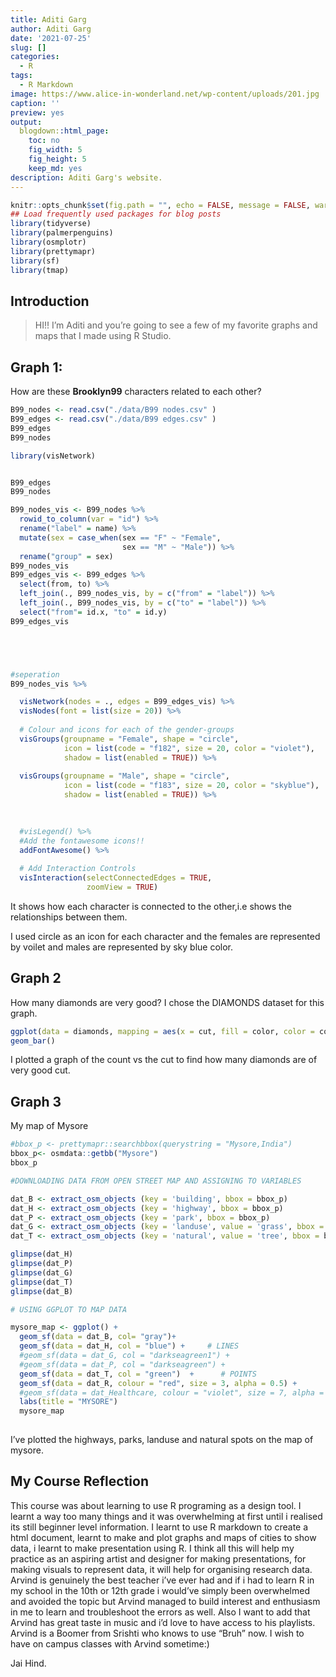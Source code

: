 ```yaml
---
title: Aditi Garg
author: Aditi Garg
date: '2021-07-25'
slug: []
categories:
  - R
tags:
  - R Markdown
image: https://www.alice-in-wonderland.net/wp-content/uploads/201.jpg
caption: ''
preview: yes
output:
  blogdown::html_page:
    toc: no
    fig_width: 5
    fig_height: 5
    keep_md: yes
description: Aditi Garg's website.
---
```



```r
knitr::opts_chunk$set(fig.path = "", echo = FALSE, message = FALSE, warning = FALSE)
## Load frequently used packages for blog posts
library(tidyverse)
library(palmerpenguins)
library(osmplotr)
library(prettymapr)
library(sf)
library(tmap)
```

## Introduction

> HI!! I'm Aditi and you're going to see a few of my favorite graphs and maps that I made using R Studio.

## Graph 1: 

How are these **Brooklyn99** characters related to each other?

```r
B99_nodes <- read.csv("./data/B99 nodes.csv" )
B99_edges <- read.csv("./data/B99 edges.csv" )
B99_edges
B99_nodes
``` 

```r
library(visNetwork)


B99_edges
B99_nodes

B99_nodes_vis <- B99_nodes %>% 
  rowid_to_column(var = "id") %>% 
  rename("label" = name) %>% 
  mutate(sex = case_when(sex == "F" ~ "Female",
                         sex == "M" ~ "Male")) %>% 
  rename("group" = sex)
B99_nodes_vis
B99_edges_vis <- B99_edges %>% 
  select(from, to) %>% 
  left_join(., B99_nodes_vis, by = c("from" = "label")) %>% 
  left_join(., B99_nodes_vis, by = c("to" = "label")) %>%
  select("from"= id.x, "to" = id.y)
B99_edges_vis





#seperation
B99_nodes_vis %>%

  visNetwork(nodes = ., edges = B99_edges_vis) %>% 
  visNodes(font = list(size = 20)) %>% 
  
  # Colour and icons for each of the gender-groups
  visGroups(groupname = "Female", shape = "circle", 
            icon = list(code = "f182", size = 20, color = "violet"),
            shadow = list(enabled = TRUE)) %>% 
  
  visGroups(groupname = "Male", shape = "circle", 
            icon = list(code = "f183", size = 20, color = "skyblue"), 
            shadow = list(enabled = TRUE)) %>% 
  

  
  #visLegend() %>%
  #Add the fontawesome icons!!
  addFontAwesome() %>% 
  
  # Add Interaction Controls
  visInteraction(selectConnectedEdges = TRUE,
                 zoomView = TRUE)
```
It shows how each character is connected to the other,i.e shows the relationships between them.

I used circle as an icon for each character and the females are represented by voilet and males are represented by sky blue color.

## Graph 2
How many diamonds are very good?
I chose the DIAMONDS dataset for this graph.

```r
ggplot(data = diamonds, mapping = aes(x = cut, fill = color, color = color, alpha = 0.3))+
geom_bar()
```

I plotted a graph of the count vs the cut to find how many diamonds are of very good cut.



## Graph 3
My map of Mysore

```r
#bbox_p <- prettymapr::searchbbox(querystring = "Mysore,India")
bbox_p<- osmdata::getbb("Mysore")
bbox_p
```

```r
#DOWNLOADING DATA FROM OPEN STREET MAP AND ASSIGNING TO VARIABLES

dat_B <- extract_osm_objects (key = 'building', bbox = bbox_p)
dat_H <- extract_osm_objects (key = 'highway', bbox = bbox_p)
dat_P <- extract_osm_objects (key = 'park', bbox = bbox_p)
dat_G <- extract_osm_objects (key = 'landuse', value = 'grass', bbox = bbox_p)
dat_T <- extract_osm_objects (key = 'natural', value = 'tree', bbox = bbox_p)

glimpse(dat_H)
glimpse(dat_P)
glimpse(dat_G)
glimpse(dat_T)
glimpse(dat_B)

```

```r
# USING GGPLOT TO MAP DATA

mysore_map <- ggplot() +
  geom_sf(data = dat_B, col= "gray")+
  geom_sf(data = dat_H, col = "blue") +     # LINES
  #geom_sf(data = dat_G, col = "darkseagreen1") + 
  #geom_sf(data = dat_P, col = "darkseagreen") +
  geom_sf(data = dat_T, col = "green")  +      # POINTS
  geom_sf(data = dat_R, colour = "red", size = 3, alpha = 0.5) +
  #geom_sf(data = dat_Healthcare, colour = "violet", size = 7, alpha = 0.3) +
  labs(title = "MYSORE")
  mysore_map
   
```


I've plotted the highways, parks, landuse and natural spots on the map of mysore.

## My Course Reflection

This course was about learning to use R programing as a design tool.
I learnt a way too many things and it was overwhelming at first until i realised its still beginner level information. I learnt to use R markdown to create a html document, learnt to make and plot graphs and maps of cities to show data, i learnt to make presentation using R.
I think all this will help my practice as an aspiring artist and designer for making presentations, for making visuals to represent data, it will help for organising research data. 
Arvind is genuinely the best teacher i've ever had and if i had to learn R in my school in the 10th or 12th grade i would've simply been overwhelmed and avoided the topic but Arvind managed to build interest and enthusiasm in me to learn and troubleshoot the errors as well. Also I want to add that Arvind has great taste in music and i'd love to have access to his playlists.
Arvind is a Boomer from Srishti who knows to use "Bruh" now.
I wish to have on campus classes with Arvind sometime:)


Jai Hind.
